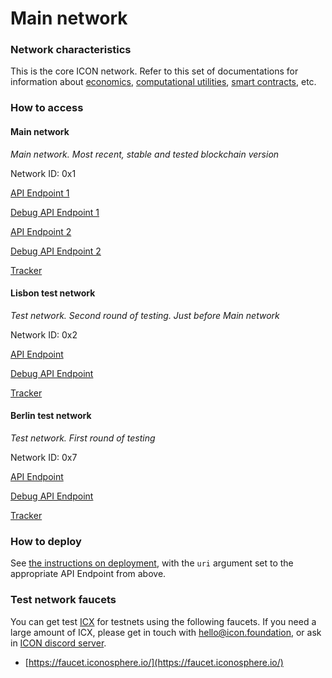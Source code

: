 # Main network

### Network characteristics

This is the core ICON network. Refer to this set of documentations for information about [economics](../../concepts/economics/), [computational utilities](../../concepts/computational-utilities/), [smart contracts](../smart-contracts/), etc.

### How to access

#### Main network

_Main network. Most recent, stable and tested blockchain version_

Network ID: 0x1

[API Endpoint 1](https://ctz.solidwallet.io/api/v3)

[Debug API Endpoint 1](https://ctz.solidwallet.io/api/v3d)

[API Endpoint 2](https://api.icon.community/api/v3)

[Debug API Endpoint 2](https://api.icon.community/api/v3d)

[Tracker](https://tracker.icon.community)

#### Lisbon test network

_Test network. Second round of testing. Just before Main network_

Network ID: 0x2

[API Endpoint](https://lisbon.net.solidwallet.io/api/v3)

[Debug API Endpoint](https://lisbon.net.solidwallet.io/api/v3d)

[Tracker](https://tracker.lisbon.icon.community)

#### Berlin test network

_Test network. First round of testing_

Network ID: 0x7

[API Endpoint](https://berlin.net.solidwallet.io/api/v3)

[Debug API Endpoint](https://berlin.net.solidwallet.io/api/v3d)

[Tracker](https://tracker.berlin.icon.community)

### How to deploy

See [the instructions on deployment](../smart-contracts/deploying-smart-contracts.md), with the `uri` argument set to the appropriate API Endpoint from above.

### Test network faucets

You can get test [ICX](../../concepts/economics/icx.md) for testnets using the following faucets. If you need a large amount of ICX, please get in touch with [hello@icon.foundation](mailto:hello@icon.foundation), or ask in [ICON discord server](https://discord.com/invite/7a75Hf3cFm).

* [https://faucet.iconosphere.io/](https://faucet.iconosphere.io/)
